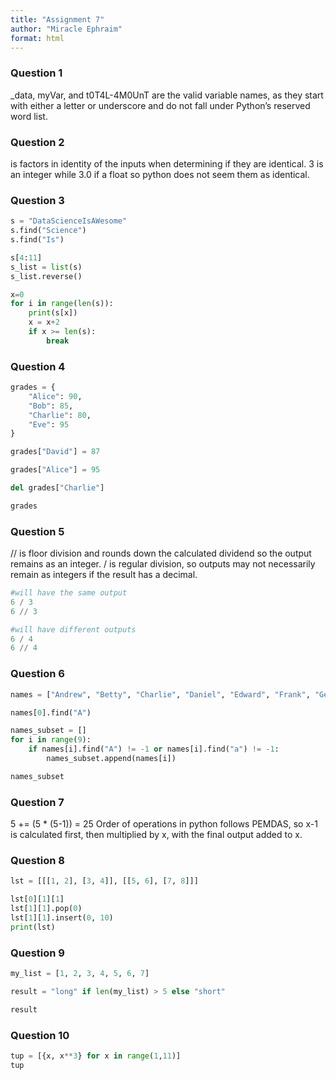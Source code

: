 ```yaml
---
title: "Assignment 7"
author: "Miracle Ephraim"
format: html
---
```


### Question 1
_data, myVar, and t0T4L-4M0UnT are the valid variable names, as they start with either a letter or underscore and do not fall under Python's reserved word list.

### Question 2
is factors in identity of the inputs when determining if they are identical. 3 is an integer while 3.0 if a float so python does not seem them as identical.

### Question 3
``` python

s = "DataScienceIsAWesome"
s.find("Science")
s.find("Is")

s[4:11]
s_list = list(s)
s_list.reverse()

x=0
for i in range(len(s)):
    print(s[x])
    x = x+2
    if x >= len(s):
        break
```

### Question 4
``` python

grades = {
    "Alice": 90,
    "Bob": 85,
    "Charlie": 80,
    "Eve": 95
}

grades["David"] = 87

grades["Alice"] = 95

del grades["Charlie"]

grades

```

### Question 5
// is floor division and rounds down the calculated dividend so the output remains as an integer. / is regular division, so outputs may not necessarily remain as integers if the result has a decimal.

``` python

#will have the same output
6 / 3 
6 // 3

#will have different outputs
6 / 4
6 // 4

```

### Question 6
``` python

names = ["Andrew", "Betty", "Charlie", "Daniel", "Edward", "Frank", "George", "Hannah", "Isaac", "Jack"]

names[0].find("A")

names_subset = []
for i in range(9):
    if names[i].find("A") != -1 or names[i].find("a") != -1:
        names_subset.append(names[i])

names_subset

```

### Question 7 
5 += (5 * (5-1)) = 25
Order of operations in python follows PEMDAS, so x-1 is calculated first, then multiplied by x, with the final output added to x.

### Question 8
``` python
lst = [[[1, 2], [3, 4]], [[5, 6], [7, 8]]]

lst[0][1][1]
lst[1][1].pop(0)
lst[1][1].insert(0, 10)
print(lst)
```

### Question 9
```python

my_list = [1, 2, 3, 4, 5, 6, 7]

result = "long" if len(my_list) > 5 else "short"

result
```

### Question 10
```python
tup = [{x, x**3} for x in range(1,11)]
tup
```